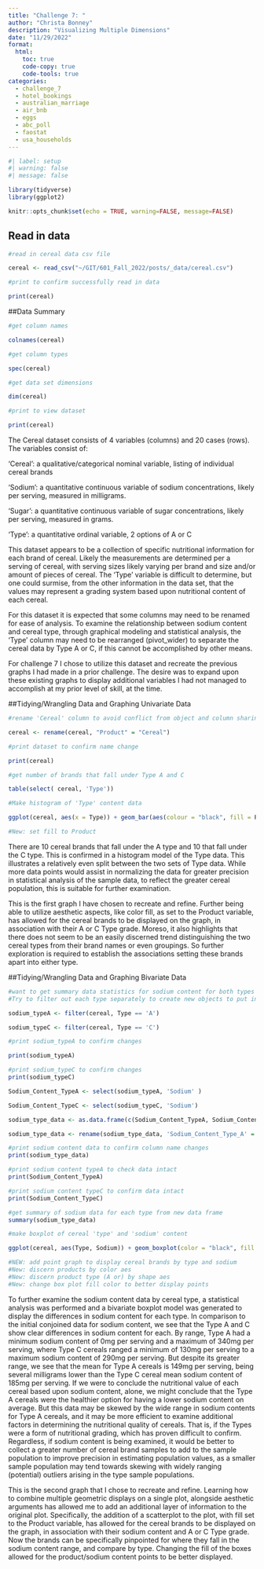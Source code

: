 ```yaml
---
title: "Challenge 7: "
author: "Christa Bonney"
description: "Visualizing Multiple Dimensions"
date: "11/29/2022"
format:
  html:
    toc: true
    code-copy: true
    code-tools: true
categories:
  - challenge_7
  - hotel_bookings
  - australian_marriage
  - air_bnb
  - eggs
  - abc_poll
  - faostat
  - usa_households
---
```


```r
#| label: setup
#| warning: false
#| message: false

library(tidyverse)
library(ggplot2)

knitr::opts_chunk$set(echo = TRUE, warning=FALSE, message=FALSE)
```

## Read in data

```r
#read in cereal data csv file

cereal <- read_csv("~/GIT/601_Fall_2022/posts/_data/cereal.csv")
```

```r
#print to confirm successfully read in data

print(cereal)
```

##Data Summary

```r
#get column names

colnames(cereal)

#get column types

spec(cereal)
```

```r
#get data set dimensions 

dim(cereal)
```

```r
#print to view dataset

print(cereal)
```

The Cereal dataset consists of 4 variables (columns) and 20 cases (rows). The variables consist of:

'Cereal': a qualitative/categorical nominal variable, listing of individual cereal brands

'Sodium': a quantitative continuous variable of sodium concentrations, likely per serving, measured in milligrams.

'Sugar': a quantitative continuous variable of sugar concentrations, likely per serving, measured in grams.

'Type': a quantitative ordinal variable, 2 options of A or C

This dataset appears to be a collection of specific nutritional information for each brand of cereal. Likely the measurements are determined per a serving of cereal, with serving sizes likely varying per brand and size and/or amount of pieces of cereal. The 'Type' variable is difficult to determine, but one could surmise, from the other information in the data set, that the values may represent a grading system based upon nutritional content of each cereal.

For this dataset it is expected that some columns may need to be renamed for ease of analysis. To examine the relationship between sodium content and cereal type, through graphical modeling and statistical analysis, the 'Type' column may need to be rearranged (pivot_wider) to separate the cereal data by Type A or C, if this cannot be accomplished by other means.

For challenge 7 I chose to utilize this dataset and recreate the previous graphs I had made in a prior challenge. The desire was to expand upon these existing graphs to display additional variables I had not managed to accomplish at my prior level of skill, at the time.


##Tidying/Wrangling Data and Graphing Univariate Data

```r
#rename 'Cereal' column to avoid conflict from object and column sharing designation

cereal <- rename(cereal, "Product" = "Cereal")

```

```r
#print dataset to confirm name change

print(cereal)
```

```r
#get number of brands that fall under Type A and C

table(select( cereal, 'Type'))

```

```r
#Make histogram of 'Type' content data

ggplot(cereal, aes(x = Type)) + geom_bar(aes(colour = "black", fill = Product)) + labs(title = 'Type Grade of Cereals', y = "Count", x = "Cereal Type") + theme_minimal()

#New: set fill to Product
```

There are 10 cereal brands that fall under the A type and 10 that fall under the C type. This is confirmed in a histogram model of the Type data. This illustrates a relatively even split between the two sets of Type data. While more data points would assist in normalizing the data for greater precision in statistical analysis of the sample data, to reflect the greater cereal population, this is suitable for further examination.

This is the first graph I have chosen to recreate and refine. Further being able to utilize aesthetic aspects, like color fill, as set to the Product variable, has allowed for the cereal brands to be displayed on the graph, in association with their A or C Type grade. Moreso, it also highlights that there does not seem to be an easily discerned trend distinguishing the two cereal types from their brand names or even groupings. So further exploration is required to establish the associations setting these brands apart into either type.

##Tidying/Wrangling Data and Graphing Bivariate Data

```r
#want to get summary data statistics for sodium content for both types A and C
#Try to filter out each type separately to create new objects to put into vectors to create new data frame to do summary with

sodium_typeA <- filter(cereal, Type == 'A')

sodium_typeC <- filter(cereal, Type == 'C')
```

```r
#print sodium_typeA to confirm changes

print(sodium_typeA)
```

```r
#print sodium_typeC to confirm changes
print(sodium_typeC)
```

```r
Sodium_Content_TypeA <- select(sodium_typeA, 'Sodium' )
```

```r
Sodium_Content_TypeC <- select(sodium_typeC, 'Sodium')
```

```r
sodium_type_data <- as.data.frame(c(Sodium_Content_TypeA, Sodium_Content_TypeC))
```

```r
sodium_type_data <- rename(sodium_type_data, 'Sodium_Content_Type_A' = "Sodium", 'Sodium_Content_Type_C' = "Sodium.1")

```

```r
#print sodium content data to confirm column name changes
print(sodium_type_data)
```

```r
#print sodium content typeA to check data intact
print(Sodium_Content_TypeA)
```

```r
#print sodium content typeC to confirm data intact
print(Sodium_Content_TypeC)

```

```r
#get summary of sodium data for each type from new data frame
summary(sodium_type_data)
```

```r
#make boxplot of cereal 'type' and 'sodium' content

ggplot(cereal, aes(Type, Sodium)) + geom_boxplot(color = "black", fill = "white") + geom_point(aes(color = Product, shape = Type)) + labs(title = 'Sodium Content of Type A and C Cereals', y = "Sodium Content (mg/serving)", x = "Cereal Type") + theme_minimal()

#NEW: add point graph to display cereal brands by type and sodium 
#New: discern products by color aes
#New: discern product type (A or) by shape aes
#New: change box plot fill color to better display points

```

To further examine the sodium content data by cereal type, a statistical analysis was performed and a bivariate boxplot model was generated to display the differences in sodium content for each type. In comparison to the initial conjoined data for sodium content, we see that the Type A and C show clear differences in sodium content for each. By range, Type A had a minimum sodium content of 0mg per serving and a maximum of 340mg per serving, where Type C cereals ranged a minimum of 130mg per serving to a maximum sodium content of 290mg per serving. But despite its greater range, we see that the mean for Type A cereals is 149mg per serving, being several milligrams lower than the Type C cereal mean sodium content of 185mg per serving. If we were to conclude the nutritional value of each cereal based upon sodium content, alone, we might conclude that the Type A cereals were the healthier option for having a lower sodium content on average. But this data may be skewed by the wide range in sodium contents for Type A cereals, and it may be more efficient to examine additional factors in determining the nutritional quality of cereals. That is, if the Types were a form of nutritional grading, which has proven difficult to confirm. Regardless, if sodium content is being examined, it would be better to collect a greater number of cereal brand samples to add to the sample population to improve precision in estimating population values, as a smaller sample population may tend towards skewing with widely ranging (potential) outliers arising in the type sample populations.

This is the second graph that I chose to recreate and refine. Learning how to combine multiple geometric displays on a single plot, alongside aesthetic arguments has allowed me to add an additional layer of information to the original plot. Specifically, the addition of a scatterplot to the plot, with fill set to  the Product variable, has allowed for the cereal brands to be displayed on the graph, in association with their sodium content and A or C Type grade. Now the brands can be specifically pinpointed for where they fall in the sodium content range, and compare by type. Changing the fill of the boxes allowed for the product/sodium content points to be better displayed.
